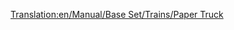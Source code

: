 [[Translation:en/Manual/Base Set/Trains/Paper Truck]]
{{fr/Wagon|Nom=Wagon de papier
|Coût=1 148£ (2 296$)
|Poids=18 / 38 t
|Image=[[File:en/Papertruck.png]]
|Capacité=20 tonnes de papier
|MonoCoût="
|MonoPoids=18 / 43 t
|MonoCapacité=25 tonnes de papier
|MagCoût="
|MagPoids=18 / 45 t
|MagCapacité=27 tonnes de papier
|Description=Nécessaire pour amener le papier des papeteries aux imprimeries. Disponible uniquement sous le climat [[fr/Manual/Climat#subarctique|subarctique]].
}}